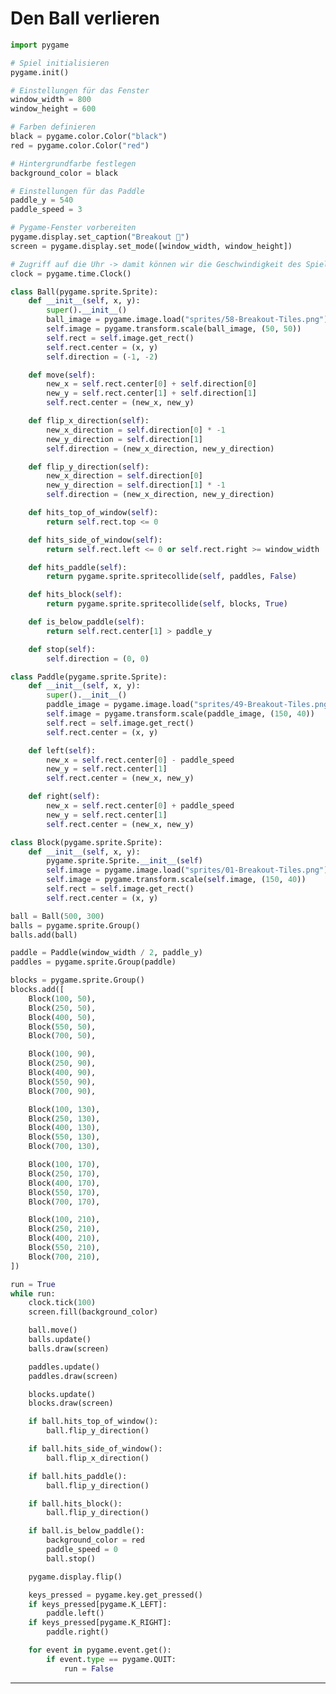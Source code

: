 # Den Ball verlieren
```python showLineNumbers {10-15,64-65,67-68,163-166}
import pygame

# Spiel initialisieren
pygame.init()

# Einstellungen für das Fenster
window_width = 800
window_height = 600

# Farben definieren
black = pygame.color.Color("black")
red = pygame.color.Color("red")

# Hintergrundfarbe festlegen
background_color = black

# Einstellungen für das Paddle
paddle_y = 540
paddle_speed = 3

# Pygame-Fenster vorbereiten
pygame.display.set_caption("Breakout 👾")
screen = pygame.display.set_mode([window_width, window_height])

# Zugriff auf die Uhr -> damit können wir die Geschwindigkeit des Spiels anpassen
clock = pygame.time.Clock()

class Ball(pygame.sprite.Sprite):
    def __init__(self, x, y):
        super().__init__()
        ball_image = pygame.image.load("sprites/58-Breakout-Tiles.png")
        self.image = pygame.transform.scale(ball_image, (50, 50))
        self.rect = self.image.get_rect()
        self.rect.center = (x, y)
        self.direction = (-1, -2)

    def move(self):
        new_x = self.rect.center[0] + self.direction[0]
        new_y = self.rect.center[1] + self.direction[1]
        self.rect.center = (new_x, new_y)

    def flip_x_direction(self):
        new_x_direction = self.direction[0] * -1
        new_y_direction = self.direction[1]
        self.direction = (new_x_direction, new_y_direction)

    def flip_y_direction(self):
        new_x_direction = self.direction[0]
        new_y_direction = self.direction[1] * -1
        self.direction = (new_x_direction, new_y_direction)

    def hits_top_of_window(self):
        return self.rect.top <= 0

    def hits_side_of_window(self):
        return self.rect.left <= 0 or self.rect.right >= window_width

    def hits_paddle(self):
        return pygame.sprite.spritecollide(self, paddles, False)

    def hits_block(self):
        return pygame.sprite.spritecollide(self, blocks, True)

    def is_below_paddle(self):
        return self.rect.center[1] > paddle_y

    def stop(self):
        self.direction = (0, 0)

class Paddle(pygame.sprite.Sprite):
    def __init__(self, x, y):
        super().__init__()
        paddle_image = pygame.image.load("sprites/49-Breakout-Tiles.png")
        self.image = pygame.transform.scale(paddle_image, (150, 40))
        self.rect = self.image.get_rect()
        self.rect.center = (x, y)

    def left(self):
        new_x = self.rect.center[0] - paddle_speed
        new_y = self.rect.center[1]
        self.rect.center = (new_x, new_y)

    def right(self):
        new_x = self.rect.center[0] + paddle_speed
        new_y = self.rect.center[1]
        self.rect.center = (new_x, new_y)

class Block(pygame.sprite.Sprite):
    def __init__(self, x, y):
        pygame.sprite.Sprite.__init__(self)
        self.image = pygame.image.load("sprites/01-Breakout-Tiles.png")
        self.image = pygame.transform.scale(self.image, (150, 40))
        self.rect = self.image.get_rect()
        self.rect.center = (x, y)

ball = Ball(500, 300)
balls = pygame.sprite.Group()
balls.add(ball)

paddle = Paddle(window_width / 2, paddle_y)
paddles = pygame.sprite.Group(paddle)

blocks = pygame.sprite.Group()
blocks.add([
    Block(100, 50),
    Block(250, 50),
    Block(400, 50),
    Block(550, 50),
    Block(700, 50),

    Block(100, 90),
    Block(250, 90),
    Block(400, 90),
    Block(550, 90),
    Block(700, 90),

    Block(100, 130),
    Block(250, 130),
    Block(400, 130),
    Block(550, 130),
    Block(700, 130),

    Block(100, 170),
    Block(250, 170),
    Block(400, 170),
    Block(550, 170),
    Block(700, 170),

    Block(100, 210),
    Block(250, 210),
    Block(400, 210),
    Block(550, 210),
    Block(700, 210),
])

run = True
while run:
    clock.tick(100)
    screen.fill(background_color)

    ball.move()
    balls.update()
    balls.draw(screen)

    paddles.update()
    paddles.draw(screen)

    blocks.update()
    blocks.draw(screen)

    if ball.hits_top_of_window():
        ball.flip_y_direction()

    if ball.hits_side_of_window():
        ball.flip_x_direction()

    if ball.hits_paddle():
        ball.flip_y_direction()

    if ball.hits_block():
        ball.flip_y_direction()

    if ball.is_below_paddle():
        background_color = red
        paddle_speed = 0
        ball.stop()

    pygame.display.flip()

    keys_pressed = pygame.key.get_pressed()
    if keys_pressed[pygame.K_LEFT]:
        paddle.left()
    if keys_pressed[pygame.K_RIGHT]:
        paddle.right()

    for event in pygame.event.get():
        if event.type == pygame.QUIT:
            run = False
```

---
